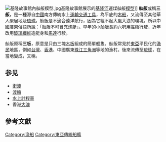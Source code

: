 {{Unreferenced|time=2022-04-05T10:36:39+00:00}}
[[File:基隆故事館內舢舨模型.jpg|thumb]]基隆故事館展示的[[基隆河|基隆河]]運煤舢舨[[模型|模型]]]]
'''舢舨'''或稱'''三舨'''，是一種源自[[中國|中國]]南方傳統水上[[運輸|運輸]][[交通工具|交通工具]]，為平底的[[木|木]][[船|船]]，又流傳至其他華人聚居地及[[琉球|琉球]]。舢舨是不適合遠洋航行，因為它經不起大風大浪的環境。所以中國廣東俗語所說：「舢舨不可冒充炮艇」。早年的小舢舨長約六呎用[[搖櫓|搖櫓]]行駛，近年改用[[玻璃纖維|玻璃纖維]]造艇身和[[馬達|馬達]]行駛。

舢舨原稱'''三板'''，原意是只由三塊[[木板|木板]]組成的簡單船隻。舢舨常見於[[東亞|東亞]]平民化的[[漁民|漁民]]地區，例如[[台灣|台灣]]、[[香港|香港]]、中國廣東[[珠江三角洲|珠江三角洲]]等地的漁村。後來流傳至[[琉球|琉球]]，在當地變成{{link-ja|琉球式舢舨|サバニ}}，又稱{{link-ja|鱶舟|サバニ}}。

==参见==
{{commonscat|Sampans}}
* [[街渡|街渡]]
* [[渡輪|渡輪]]
* [[水上計程車|水上計程車]]
* 香港[[大澳|大澳]]

==參考文獻==
{{reflist}}

[[Category:漁船|Category:漁船]]
[[Category:東亞傳統船艦|Category:東亞傳統船艦]]